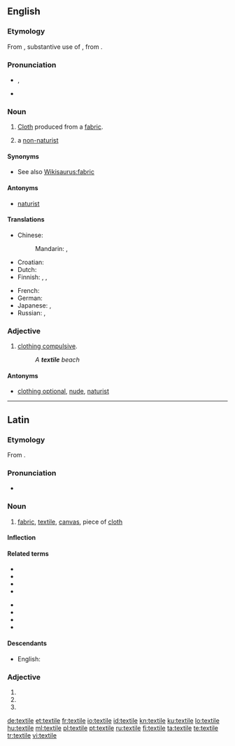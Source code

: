==English==
{{wikipedia|dab=textile (disambiguation)|textile}}

===Etymology===
From {{etyl|la}} {{term|textile|lang=la}}, substantive use of {{term|textilis||woven|lang=la}}, from {{term|texo|texō|weave|lang=la}}.

===Pronunciation===
* {{a|UK|US}} {{IPA|/ˈtɛks.taɪl/}}, {{SAMPA|/"tEks.taIl/}}
* {{audio|en-us-textile.ogg|Audio (US)}}

===Noun===
{{en-noun}}

# {{context|usually plural}} [[Cloth]] produced from a [[fabric]].
# {{context|naturism}} a [[non-naturist]]

====Synonyms====
* See also [[Wikisaurus:fabric]]

====Antonyms====
* {{sense|naturism}} [[naturist]]

====Translations====
{{trans-top|cloth produced from fabric}}
* Chinese:
*: Mandarin: {{t|zh|紡織|sc=Hani}}, {{t|zh|纺织|tr=fǎngzhī|sc=Hani}}
* Croatian: {{t-|hr|tekstil|m}}
* Dutch: {{t+|nl|textiel|n}} 
* Finnish: {{t+|fi|tekstiili}}, {{t+|fi|kude}}, {{t+|fi|kangas}}
{{trans-mid}}
* French: {{t+|fr|textile}}
* German: {{t|de|Textilie|f}}
* Japanese: {{t|ja|織物|tr=おりもの, orimono|sc=Jpan}}, {{t|ja|テクスタイル|tr=tekusutairu|sc=Jpan}}
* Russian: {{t|ru|текстиль|m|tr=tekstíl'|sc=Cyrl}}, {{t|ru|ткань|f|tr=tkan'|sc=Cyrl}}
{{trans-bottom}}

===Adjective===
{{en-adj}}

# {{context|naturism}} [[clothing compulsive]].
#:''A '''textile''' beach''

====Antonyms====
* {{sense|naturism}} [[clothing optional]], [[nude]], [[naturist]]

----

==Latin==

===Etymology===
From {{term|textilis||woven|lang=la}}.

===Pronunciation===
* {{a|Classical}} {{IPA|/ˈteks.ti.le/|lang=la}}

===Noun===
{{la-noun|textile|textilis|textilis|n|third}}

# [[fabric]], [[#English|textile]], [[canvas]], piece of [[cloth]]

====Inflection====
{{la-decl-3rd-N|textile|textile|textil}}

====Related terms====
{{top2}}
* {{l|la|texo|texō}}
* {{l|la|textilis}}
* {{l|la|textor}}
* {{l|la|textorius|textōrius}}
{{mid2}}
* {{l|la|textrinus|textrīnus}}
* {{l|la|textrix|textrīx}}
* {{l|la|textum}}
* {{l|la|textus}}
{{bottom}}

====Descendants====
* English: {{l|en|textile}}

===Adjective===
{{la-adj-form|textile}}

# {{inflection of|[[textilis#Latin|textilis]]||nom|n|s|lang=la}}
# {{inflection of|[[textilis#Latin|textilis]]||acc|n|s|lang=la}}
# {{inflection of|[[textilis#Latin|textilis]]||voc|n|s|lang=la}}

[[de:textile]]
[[et:textile]]
[[fr:textile]]
[[io:textile]]
[[id:textile]]
[[kn:textile]]
[[ku:textile]]
[[lo:textile]]
[[hu:textile]]
[[ml:textile]]
[[pl:textile]]
[[pt:textile]]
[[ru:textile]]
[[fi:textile]]
[[ta:textile]]
[[te:textile]]
[[tr:textile]]
[[vi:textile]]